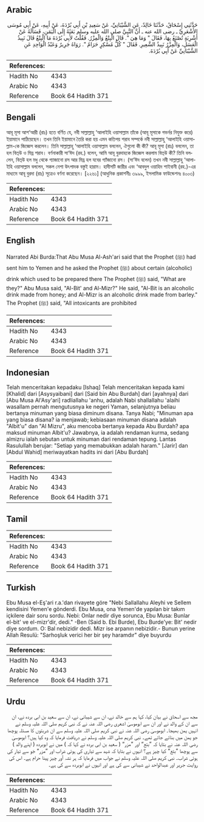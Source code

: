 ## Arabic


<div dir="rtl" lang="ar" style={{fontSize:'larger',backgroundColor:'#f8f9fa',padding:20}}>
حَدَّثَنِي إِسْحَاقُ، حَدَّثَنَا خَالِدٌ، عَنِ الشَّيْبَانِيِّ، عَنْ سَعِيدِ بْنِ أَبِي بُرْدَةَ، عَنْ أَبِيهِ، عَنْ أَبِي مُوسَى الأَشْعَرِيِّ ـ رضى الله عنه ـ أَنَّ النَّبِيَّ صلى الله عليه وسلم بَعَثَهُ إِلَى الْيَمَنِ، فَسَأَلَهُ عَنْ أَشْرِبَةٍ تُصْنَعُ بِهَا، فَقَالَ ‏"‏ وَمَا هِيَ ‏"‏‏.‏ قَالَ الْبِتْعُ وَالْمِزْرُ‏.‏ فَقُلْتُ لأَبِي بُرْدَةَ مَا الْبِتْعُ قَالَ نَبِيذُ الْعَسَلِ، وَالْمِزْرُ نَبِيذُ الشَّعِيرِ‏.‏ فَقَالَ ‏"‏ كُلُّ مُسْكِرٍ حَرَامٌ ‏"‏‏.‏ رَوَاهُ جَرِيرٌ وَعَبْدُ الْوَاحِدِ عَنِ الشَّيْبَانِيِّ عَنْ أَبِي بُرْدَةَ‏.‏
</div>
<div style={{backgroundColor:'#f8f9fa',padding:20, marginBottom: 10}}><table> <thead> <tr> <th>References:</th> <th></th> </tr> </thead> <tbody><tr><td>Hadith No</td><td>4343</td></tr><tr><td>Arabic No</td><td>4343</td></tr><tr><td>Reference</td><td>Book 64 Hadith 371</td></tr></tbody></table></div>

## Bengali


<div dir="ltr" lang="bn" style={{fontSize:'larger',backgroundColor:'#f8f9fa',padding:20}}>
আবূ মূসা আশ‘আরী (রাঃ) হতে বর্ণিত যে, নবী সাল্লাল্লাহু ‘আলাইহি ওয়াসাল্লাম তাঁকে (আবূ মূসাকে গভর্নর নিযুক্ত করে) ইয়ামানে পাঠিয়েছেন। তখন তিনি ইয়ামানে তৈরি করা হয় এমন কতিপয় শরাব সম্পর্কে নবী সাল্লাল্লাহু ‘আলাইহি ওয়াসাল্লাম-কে জিজ্ঞেস করলেন। তিনি সাল্লাল্লাহু ‘আলাইহি ওয়াসাল্লাম বললেন, ঐগুলো কী কী? আবূ মূসা (রাঃ) বললেন, তা হল বিত্উ ও মিয্র শরাব। বর্ণনাকারী সা‘ঈদ (রহ.) বলেন, আমি আবূ বুরদাহকে জিজ্ঞেস করলাম বিত্উ কী? তিনি বললেন, বিত্উ হল মধু থেকে গ্যাজানো রস আর মিয্র হল যবের গ্যাঁজানো রস। (সা‘ঈদ বলেন) তখন নবী সাল্লাল্লাহু ‘আলাইহি ওয়াসাল্লাম বললেন, সকল নেশা উৎপাদক বস্তুই হারাম। হাদীসটি জারীর এবং ‘আবদুল ওয়াহিদ শাইবানী (রহ.)-এর মাধ্যমে আবূ বুরদা (রাঃ) সূত্রেও বর্ণনা করেছেন। [২২৬১] (আধুনিক প্রকাশনীঃ ৩৯৯৯, ইসলামিক ফাউন্ডেশনঃ ৪০০৩)
</div>
<div style={{backgroundColor:'#f8f9fa',padding:20, marginBottom: 10}}><table> <thead> <tr> <th>References:</th> <th></th> </tr> </thead> <tbody><tr><td>Hadith No</td><td>4343</td></tr><tr><td>Arabic No</td><td>4343</td></tr><tr><td>Reference</td><td>Book 64 Hadith 371</td></tr></tbody></table></div>

## English


<div dir="ltr" lang="en" style={{fontSize:'larger',backgroundColor:'#f8f9fa',padding:20}}>
Narrated Abi Burda:That Abu Musa Al-Ash'ari said that the Prophet (ﷺ) had sent him to Yemen and he asked the Prophet (ﷺ) about certain (alcoholic) drink which used to be prepared there The Prophet (ﷺ) said, "What are they?" Abu Musa said, "Al-Bit' and Al-Mizr?" He said, "Al-Bit is an alcoholic drink made from honey; and Al-Mizr is an alcoholic drink made from barley." The Prophet (ﷺ) said, "All intoxicants are prohibited
</div>
<div style={{backgroundColor:'#f8f9fa',padding:20, marginBottom: 10}}><table> <thead> <tr> <th>References:</th> <th></th> </tr> </thead> <tbody><tr><td>Hadith No</td><td>4343</td></tr><tr><td>Arabic No</td><td>4343</td></tr><tr><td>Reference</td><td>Book 64 Hadith 371</td></tr></tbody></table></div>

## Indonesian


<div dir="ltr" lang="id" style={{fontSize:'larger',backgroundColor:'#f8f9fa',padding:20}}>
Telah menceritakan kepadaku [Ishaq] Telah menceritakan kepada kami [Khalid] dari [Asysyaibani] dari [Said bin Abu Burdah] dari [ayahnya] dari [Abu Musa Al'Asy'ari] radliallahu 'anhu, adalah Nabi shallallahu 'alaihi wasallam pernah mengutusnya ke negeri Yaman, selanjutnya beliau bertanya minuman yang biasa diminum disana. Tanya Nabi; "Minuman apa yang biasa disana? ia menjawab; kebiasaan minuman disana adalah "Albit'u" dan "Al Mizru", aku mencoba bertanya kepada Abu Burdah? apa maksud minuman Albit'u? Jawabnya, ia adalah rendaman kurma, sedang almizru ialah sebutan untuk minuman dari rendaman tepung. Lantas Rasulullah berujar: "Setiap yang memabukkan adalah haram." [Jarir] dan [Abdul Wahid] meriwayatkan hadits ini dari [Abu Burdah]
</div>
<div style={{backgroundColor:'#f8f9fa',padding:20, marginBottom: 10}}><table> <thead> <tr> <th>References:</th> <th></th> </tr> </thead> <tbody><tr><td>Hadith No</td><td>4343</td></tr><tr><td>Arabic No</td><td>4343</td></tr><tr><td>Reference</td><td>Book 64 Hadith 371</td></tr></tbody></table></div>

## Tamil


<div dir="ltr" lang="ta" style={{fontSize:'larger',backgroundColor:'#f8f9fa',padding:20}}>

</div>
<div style={{backgroundColor:'#f8f9fa',padding:20, marginBottom: 10}}><table> <thead> <tr> <th>References:</th> <th></th> </tr> </thead> <tbody><tr><td>Hadith No</td><td>4343</td></tr><tr><td>Arabic No</td><td>4343</td></tr><tr><td>Reference</td><td>Book 64 Hadith 371</td></tr></tbody></table></div>

## Turkish


<div dir="ltr" lang="tr" style={{fontSize:'larger',backgroundColor:'#f8f9fa',padding:20}}>
Ebu Musa el-Eş'ari r.a.'dan rivayete göre "Nebi Sallallahu Aleyhi ve Sellem kendisini Yemen'e gönderdi. Ebu Musa, ona Yemen'de yapılan bir takım içkilere dair soru sordu. Nebi: Onlar nedir diye sorunca, Ebu Musa: Bunlar el-bit' ve el-mizr'dir, dedi." -Ben (Said b. Ebi Burde), Ebu Burde'ye: Bit' nedir diye sordum. O: Bal nebizidir dedi. Mizr ise arpanın nebizidir.- Bunun yerine Allah Resulü: "Sarhoşluk verici her bir şey haramdır" diye buyurdu
</div>
<div style={{backgroundColor:'#f8f9fa',padding:20, marginBottom: 10}}><table> <thead> <tr> <th>References:</th> <th></th> </tr> </thead> <tbody><tr><td>Hadith No</td><td>4343</td></tr><tr><td>Arabic No</td><td>4343</td></tr><tr><td>Reference</td><td>Book 64 Hadith 371</td></tr></tbody></table></div>

## Urdu


<div dir="rtl" lang="ur" style={{fontSize:'larger',backgroundColor:'#f8f9fa',padding:20}}>
مجھ سے اسحاق نے بیان کیا، کہا ہم سے خالد نے، ان سے شیبانی نے، ان سے سعید بن ابی بردہ نے، ان سے ان کے والد نے اور ان سے ابوموسیٰ اشعری رضی اللہ عنہ نے کہ نبی کریم صلی اللہ علیہ وسلم نے انہیں یمن بھیجا۔ ابوموسیٰ رضی اللہ عنہ نے نبی کریم صلی اللہ علیہ وسلم سے ان شربتوں کا مسئلہ پوچھا جو یمن میں بنائے جاتے تھے۔ نبی کریم صلی اللہ علیہ وسلم نے دریافت فرمایا کہ وہ کیا ہیں؟ ابوموسیٰ رضی اللہ عنہ نے بتایا کہ ”بتع“ اور ”مزر“ ( سعید بن ابی بردہ نے کہا کہ ) میں نے ابوبردہ ( اپنے والد ) سے پوچھا ”بتع“ کیا چیز ہے؟ انہوں نے بتایا کہ شہد سے تیاری کی ہوئی شراب اور ”مزر“ جَو سے تیار کی ہوئی شراب۔ نبی کریم صلی اللہ علیہ وسلم نے جواب میں فرمایا کہ ہر نشہ آور چیز پینا حرام ہے۔ اس کی روایت جریر اور عبدالواحد نے شیبانی سے کی ہے اور انہوں نے ابوبردہ سے کی ہے۔
</div>
<div style={{backgroundColor:'#f8f9fa',padding:20, marginBottom: 10}}><table> <thead> <tr> <th>References:</th> <th></th> </tr> </thead> <tbody><tr><td>Hadith No</td><td>4343</td></tr><tr><td>Arabic No</td><td>4343</td></tr><tr><td>Reference</td><td>Book 64 Hadith 371</td></tr></tbody></table></div>